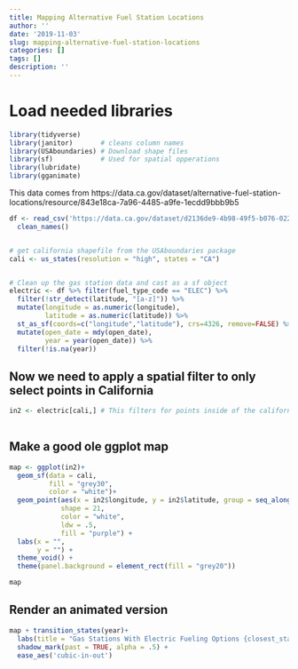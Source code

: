 ```yaml
---
title: Mapping Alternative Fuel Station Locations
author: ''
date: '2019-11-03'
slug: mapping-alternative-fuel-station-locations
categories: []
tags: []
description: ''
---
```


# Load needed libraries
```r
library(tidyverse)
library(janitor)       # cleans column names
library(USAboundaries) # Download shape files
library(sf)            # Used for spatial opperations
library(lubridate)
library(gganimate)

```


This data comes from https://data.ca.gov/dataset/alternative-fuel-station-locations/resource/843e18ca-7a96-4485-a9fe-1ecdd9bbb9b5

```r
df <- read_csv('https://data.ca.gov/dataset/d2136de9-4b98-49f5-b076-022a046cd894/resource/843e18ca-7a96-4485-a9fe-1ecdd9bbb9b5/download/alternative-fuel-station-locations.csv') %>% 
  clean_names()


# get california shapefile from the USAboundaries package
cali <- us_states(resolution = "high", states = "CA")


# Clean up the gas station data and cast as a sf object
electric <- df %>% filter(fuel_type_code == "ELEC") %>% 
  filter(!str_detect(latitude, "[a-z]")) %>%
  mutate(longitude = as.numeric(longitude),
         latitude = as.numeric(latitude)) %>% 
  st_as_sf(coords=c("longitude","latitude"), crs=4326, remove=FALSE) %>% 
  mutate(open_date = mdy(open_date),
         year = year(open_date)) %>% 
  filter(!is.na(year))

```


## Now we need to apply a spatial filter to only select points in California
```r
in2 <- electric[cali,] # This filters for points inside of the california shape file
  
```


## Make a good ole ggplot map
```r
map <- ggplot(in2)+
  geom_sf(data = cali,
          fill = "grey30",
          color = "white")+
  geom_point(aes(x = in2$longitude, y = in2$latitude, group = seq_along(year)),
             shape = 21,
             color = "white",
             ldw = .5,
             fill = "purple") +
  labs(x = "",
       y = "") +
  theme_void() +
  theme(panel.background = element_rect(fill = "grey20"))

map
```

## Render an animated version
```r
map + transition_states(year)+
  labs(title = "Gas Stations With Electric Fueling Options {closest_state}")+
  shadow_mark(past = TRUE, alpha = .5) +
  ease_aes('cubic-in-out')

```

